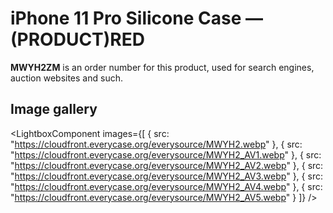 
# iPhone 11 Pro Silicone Case — (PRODUCT)RED

<Callout type='info' emoji='👉🏻'>**MWYH2ZM** is an order number for this product, used for search engines, auction websites and such.</Callout>

## Image gallery

<LightboxComponent
    images={[
      {
        src: "https://cloudfront.everycase.org/everysource/MWYH2.webp"
      },
      {
        src: "https://cloudfront.everycase.org/everysource/MWYH2_AV1.webp"
      },
      {
        src: "https://cloudfront.everycase.org/everysource/MWYH2_AV2.webp"
      },
      {
        src: "https://cloudfront.everycase.org/everysource/MWYH2_AV3.webp"
      },
      {
        src: "https://cloudfront.everycase.org/everysource/MWYH2_AV4.webp"
      },
      {
        src: "https://cloudfront.everycase.org/everysource/MWYH2_AV5.webp"
      }
    ]}
  />

